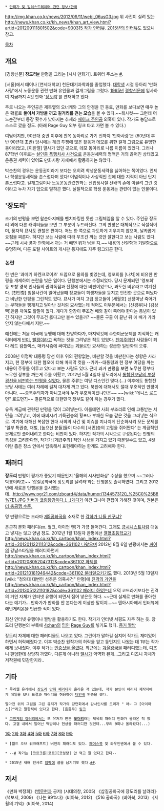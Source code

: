  * [[만화가 및 일러스트레이터 관련 정보/한국]]

http://img.khan.co.kr/news/2012/09/11/webj_06usG3.jpg
위 사진이 실려 있는 [[http://news.khan.co.kr/kh_news/khan_art_view.html?artid=201209111801502&code=900315 작가 인터뷰]]. [http://m.newsfund.media.daum.net/episode/326 2015년의 인터뷰]도 있으니 참고.

[[목차]]
== 개요 ==
[경향신문] '''장도리'''[http://news.khan.co.kr/kh_cartoon/khan_index.html?code=361102 #] 만평을 그리는 [시사 만화가]. 트위터 주소는 [https://twitter.com/jangdorie #].

[서울]에서 태어나 [연세대학교] 천문대기과학과를 졸업했다. [[대학생]] 시절 동아리 '만화사랑'에서 노동운동 관련 만화 유인물과 걸개그림을 그렸다.  [[1995년]] [[경향신문]]에 입사하여 지금까지 4컷 만화 '[[장도리]]'를 연재하고 있다.

주로 나오는 주인공은 제목옆의 오너캐와 그의 안경을 낀 동료, 만화를 보다보면 매우 높은 확률로 '''둘이서 가방을 끼고 길거리를 걷는 모습'''을 볼 수 있다.~~복사컷~~ 그런데 어느순간부터 등장 횟수가 낮아지는 추세라 [[페이크 주인공]] 의혹이 있다. 작가도 농담조로 스스로 깠을 정도. (아래 Rage Guy 외부 링크 타고 가면 볼 수 있다.)

여담이지만, 90년대 중반 이후에 친목 동아리로 가기 전까지 '만화사랑'은 (80년대 후반 90년대 초반) 당시에는 계급 투쟁에 많은 활동과 데모를 위한 걸개 그림으로 유명한 동아리었고, [이한열] 열사가 있던 곳으로, 데모 동아리로 나름 이름이 있었다. 그러나 87학번 이후로는 [[설인종 폭행치사 사건]]으로 운동권세력의 명맥은 거의 끊어진 상태였고 운동권 세력이 있어도 만화사랑 자체에서 활동하지는 않았다.

박순찬의 경우는 운동권이라기 보다는 오히려 학생운동세력을 싫어하는 쪽이었다. 언제나 학생운동세력을 촌스럽다며 깠다! 이념적이나 사상적인 것에 대한 지적이 아닌 단지 촌스럽다고. 걸개그림이나 노동운동관련만화는 신입생시절 선배의 손에 이끌려 그린 것이라고 누차 자기 입으로 말하곤 했다. 실질적으로 학생 운동과는 관련이 없는 인물이다. 
== '장도리' ==
초기의 만평을 보면 왈순아지매를 벤치마킹한 듯한 그림체임을 알 수 있다. 주인공 장도리 외에 다른 캐릭터들을 보면 그 부분이 두드러진다. 그의 만평은 대체적으로 직설적이며, 풍자적 묘사도 괜찮은 편이다. 어느 한 쪽으로 과도하게 치우치지 않으며, 날카롭게 요점을 찌른다. 하지만 보는 사람에 따라 무조건 까는 것만 잘한다고 보는 사람도 있다. ~~근데 시사 풍자 만화에서 까는 거 빼면 뭐가 남을 지.~~ 내용의 신랄함과 기발함으로 유명하며, 다른 포털 사이트의 게시판 등지에도 자주 링크되곤 한다.
=== 논란 ===
한 번은 '과메기 하켄크로이츠' 드립으로 물의를 빚었는데, 영포회를 [나치]에 비유한 만평을 개제하여 논란을 빚은 일이다. 단행본에서는 수정되었다. 당시 문제되던 '영포회' 등 포항`경북 인사들의 권력독점과 전횡에 대한 비판이었으나, 과도한 비유라고 여겨진다. [천안함] 침물사건이 일어났을때 장교들이 희생자들을 등지고 안전한 곳으로 떠났다고 비난한 만평을 그린적도 있다. 묘사가 마치 고급 장교들이 [세월호] 선장마냥 죽어가는 부하들을 팽개치고 달아난 것처럼 묘사했는데 적어도 이부분에서는 [신경무]나 [김상택]만큼 까여도 할말이 없다. 게다가 함장이 무조건 배와 같이 죽어야 한다는 통념이 있긴 하지만 그것이 무조건 옳다고만 볼수 있을까? ~~물론 구출 이 끝난 뒤 에 배가 가라 안지 않는다에서 지만.~~

예전에는 처음  미국에 동맹에 대해 찬양하다가, 마지막컷에 주한미군문제를 지적하는 캐릭터에게 [[반미]], [[빨갱이]]라고 욕하는 컷을 그려넣은 적도 있었다. [[친미]]주의인 사람들이 죄다 레드 컴플렉스, 매카시즘에 싸여있는 괴물로만 묘사하는 성급한 일반화의 오류.

2008년 이명박 대통령 당선 이후 위의 편향없는, 비판할 것을 비판한다는 성향은 사라지고, 현 정부에 대한 혐오에 더해 마지막 컷을 --가카--대통령과 현 정부 여당을 까는 내용이 주류를 이루고 있다고 보는 사람도 있다. 근데 과거 만평을 보면 노무현 정부때 노무현 정부를 까는게 주를 이뤘고, 2012년 5월 4일자 장도리에서 [http://news.khan.co.kr/kh_cartoon/khan_index.html?code=361102&artid=201205031956442 통합진보당의 부정 경선을 비판하는 만평을 실었다.] 물론 주류는 여당 디스인건 맞다.(...) 이후에도 통합진보당 사태는 여러 차례에 걸쳐 대차게 까고 있다. 
북한에 대해서도 절대 우호적인 만평이 아니다. ~~종북주의자가 아니고서야 누가 우호적이겠냐만은~~ ~~[wiki:"데니스 로드먼" 로드먼?]~~ 결론적으로 대한민국 정부도 같이 까는 경우가 많다. 

유독 계급에 관련된 만평을 많이 그려넣는다. 이를테면 사회 부조리로 인해 고통받는 서민을 그려넣고, 이에 대비시켜 기득권층의 횡포나 부패한 모습 같은 것을 그러넣는 식으로. 여기에 대해선 복잡한 현대 사회의 사건 및 이슈를 지나치게 단순화시켜 모든 문제를 '일부 특권층, 재벌, [높으신 분들]들이 다수의 [서민]층의 고혈을 쥐어짠다' 는 계급적인 문제로만 풀어내려고 한다는 비판이 있다. 하지만 작가의 시각으로 구성된다는 만평의 특성을 고려한다면, 작가가 [계급주의] 적인 사상을 가지고 있기 때문일수도 있고, 4컷이란 좁은 장소 안에서 압축해서 표현해야하는 한계도 고려해야 한다.
== 패러디 ==
'''장도리''' 만평이 평가가 좋았기 때문인지 '올해의 시사만화상' 수상을 했으며 ~~그러나 박봉이라고~~ '삽질공화국에 장도리를 날려라'라는 단행본도 출시하였다. 그리고 2012년에 새로운 단행본을 출시했는데...[[http://www.pgr21.com/zboard4/data/humor/1344573120_%25C0%25B8%7E1.JPG 커버가 코렁탕감이다.(...)]]게다가 이건 그나마 편집이 가해진 것이며, 원본은 [http://todayhumor.co.kr/board/view.php?kind=&ask_time=&search_table_name=&table=bestofbest&no=79382&page=2&keyfield=&keyword=&mn=&nk=&ouscrap_keyword=&ouscrap_no=&s_no=79382&member_kind= 더 충공깽 수준.]

명 만평으로는 드라마 [[제5공화국]]을 소재로 한 [http://pds.egloos.com/pds/1/200505/31/76/a0001576_205652100.jpg 각하가 니들 친구냐?]

은근히 문화 패러디(ex. 헐크, 아이언 맨)가 가끔 들어간다. 그래도 [[굽시니스트]]처럼 대놓고 넣지는 않고 양념 정도. 2012년 1월 13일자 만평에선 [[열혈초등학교]]가 [[http://news.khan.co.kr/kh_cartoon/khan_index.html?artid=201201122111312&code=361102 나왔으며]] 2012년 8월 6일 만평에서는 [[싸이]]의 강남스타일을 패러디하면서 [[http://news.khan.co.kr/kh_cartoon/khan_index.html?artid=201208052047312&code=361102 화제를]] [[http://news.khan.co.kr/kh_cartoon/khan_index.html?artid=201210181946442&code=361102 불러일으키기도]] 했다. 2013년 5월 13일자 [wiki: "청와대 대변인 성추문 의혹사건" 만평]에 [[진격의 거인]]을 [[http://news.khan.co.kr/kh_cartoon/khan_index.html?artid=201305122110182&code=361102 패러디 하였는데]] 오덕 코드라기보다는 진격의 거인 자체가 인터넷 유행이 되면서 집어 넣은듯 하다. ~~근데 실제로 만화를 좋아한다는 얘기가... 만화가가 만화를 안 본다는게 이상한 말이지...~~ 텐아시아에서 인터뷰에 에반게리온을 언급한 적이 있다.

최신 인터넷 유행이나 짤방을 활용하기도 한다. 작가가 인터넷 서핑도 자주 하는 듯. 장도리 단행본의 부록에 [[4chan]]의 [[밈]]인 [[Rage Guy]]를 넣기도 했다. [http://www.clien.net/cs2/bbs/board.php?bo_table=park&wr_id=25064278 증거 짤방]

장도리 자체에 대한 패러디물도 나오고 있다. 그린이가 말하길 심지어 작가도 재미있어하면서 허락해줬다고. 이후 박순찬 원작가의 허락을 얻고 동인지도 나왔는 데 1부는 작가에게 보내줬다. 이후 작가는 [https://twitter.com/jangdorie/status/455181327273185280/photo/1 인증샷을 올렸다].
최근에는 [[겨울왕국]]을 패러디했는데, 디즈니 팬덤한테 상당히 까였다. 다른게 아니라 [[엘사]]가 악역화 된게...그리고 디즈니 자체가 저작권에 민감한지라..
== 기타 ==
 * 루리웹 유게에서 [[장도리]] [http://bbs2.ruliweb.daum.net/gaia/do/ruliweb/default/community/325/read?articleId=20102863&objCate1=&bbsId=G005&searchKey=subjectNcontent&itemGroupId=&itemId=143&sortKey=depth&searchValue=%25EC%259E%25A5%25EB%258F%2584%25EB%25A6%25AC&platformId= 만화 패러디]가 올라온 적 있는데, 작가 본인이 패러디 제작자에게 메일을 보내 표절과 패러디를 허용하여 [[대인배]] 인증을 했다.

 얼마전 위의 그림을 그린 유저가 작가의 강연회에서 감사인사를 드리자 " 아~ 그 [아이마스]?"라고 말한적이 있다고 한다. [흠좀무] [http://bbs2.ruliweb.daum.net/gaia/do/ruliweb/default/community/2078/read?articleId=23242008&objCate1=497&bbsId=G005&itemId=143&pageIndex=1 링크]

 * [[고전게임 갤러리]]에서는 모 유저가 만든 '''[[도더리]]'''라는 제목의 패러디 만화가 올라온 적 있다. 고갤 내에서 일어난 떡밥이나 현상을 패러디한 것인데...무려 9화나 올라왔다(...)
[http://gall.dcinside.com/board/view/?id=game_classic&no=4695689&page=1&search_pos=&s_type=search_all&s_keyword=%EB%8F%84%EB%8D%94%EB%A6%AC 1화] [http://gall.dcinside.com/board/view/?id=game_classic&no=4700337&page=1&search_pos=&s_type=search_all&s_keyword=%EB%8F%84%EB%8D%94%EB%A6%AC 2화] [http://gall.dcinside.com/board/view/?id=game_classic&no=4706302&page=1&exception_mode=recommend 3화] [http://gall.dcinside.com/board/view/?id=game_classic&no=4715596&page=1&exception_mode=recommend 4화] [http://gall.dcinside.com/board/view/?id=game_classic&no=4720726&page=1&exception_mode=recommend 5화] [http://gall.dcinside.com/board/view/?id=game_classic&no=4725527&page=1&exception_mode=recommend&search_pos=-4524201&s_type=search_all&s_keyword=%EB%8F%84%EB%8D%94%EB%A6%AC 6화] [http://gall.dcinside.com/board/view/?id=game_classic&no=4728532&page=1&exception_mode=recommend&search_pos=-4524201&s_type=search_all&s_keyword=%EB%8F%84%EB%8D%94%EB%A6%AC 7화] [http://gall.dcinside.com/board/view/?id=game_classic&no=4748096&page=1&exception_mode=recommend 8화] [http://gall.dcinside.com/board/view/?id=game_classic&no=4761316&page=1&search_pos=&s_type=search_all&s_keyword=%EA%B3%A0%EA%B0%A4%EB%A7%8C%ED%8F%89 9화]

 * [월드 오브 워크래프트] 버전의 패러디도 있다. [https://www.facebook.com/warcraftimes 페이스북] 및 와우인벤에서 볼 수 있다.

 * --[http://www.inven.co.kr/board/powerbbs.php?come_idx=2117&l=9497 #] 작가는 [코르크론|코르][코렁탕] 안 먹고 잘 있다고 한다--

 * 2015년 새해 인사로 [[엠팍]]에 글을 남기기도 했다.[http://mlbpark.donga.com/mbs/articleV.php?mbsC=bullpen2&mbsIdx=1677660&cpage=&mbsW=search&select=stt&opt=1&keyword=%B9%DA%BC%F8%C2%F9 ##].
== 저서 ==
《만화 박정희》([[백무현]]과 공저) (시대의창, 2005)
《삽질공화국에 장도리를 날려라》(책보세, 2009)
《나는 99%다》(비아북, 2012)
《516 공화국》(비아북, 2013)
《세월의 기억》(비아북, 2014)
